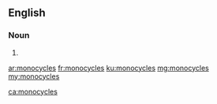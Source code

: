 ==English==

===Noun===
{{head|en|plural}}

# {{plural of|monocycle|lang=en}}

[[ar:monocycles]]
[[fr:monocycles]]
[[ku:monocycles]]
[[mg:monocycles]]
[[my:monocycles]]

[[ca:monocycles]]